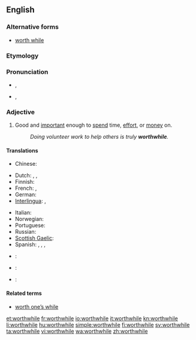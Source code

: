 ==English==

===Alternative forms===
* [[worth while]]

===Etymology===
{{compound|worth|while}}

===Pronunciation===
* {{a|UK|in accents with the [[wine-whine merger]]}} {{IPA|/wɜː(ɹ)θˈwaɪl/}}, {{SAMPA|/w3:(r)T"waIl/}}
* {{a|UK|in accents without the merger}} {{IPA|/wɜː(ɹ)θˈʍaɪl/}}, {{SAMPA|/w3:(r)T"WaIl/}}

===Adjective===
{{en-adj}}

# Good and [[important]] enough to [[spend]] time, [[effort]], or [[money]] on.
#: ''Doing volunteer work to help others is truly '''worthwhile'''.''

====Translations====
{{trans-top|good and important enough to spend time, effort, or money on}}
* Chinese:
*: {{trreq|Mandarin}}
* Dutch: {{t+|nl|de moeite lonend}}, {{t|nl|de moeite waard}}, {{t+|nl|waardevol}}
* Finnish: {{t-|fi|vaivan arvoinen}}
* French: {{t|fr|de valeur}}, {{t|fr|valant la peine}}
* German: {{t-|de|lohnend}}
* [[Interlingua]]: {{t|ia|de valor|xs=Interlingua}}, {{t|ia|que vale le pena|xs=Interlingua}}
{{trans-mid}}
* Italian: {{t+|it|che vale la pena}}
* Norwegian: {{t|no|umaken verd}}
* Portuguese: {{t|pt|vantajoso}}
* Russian: {{t|ru|стоящий|tr=stójaščij}}
* [[Scottish Gaelic]]: {{t-|gd|fiach|xs=Scottish Gaelic}}
* Spanish: {{t|es|de valor}}, {{t+|es|que vale la pena}}, {{t|es|que merece la pena}}, {{t|es|que compensa (el esfuerzo)}}
{{trans-bottom}}

{{checktrans-top}}
* {{ttbc|Korean}}: {{t|ko|값지다|tr=gapjida|sc=Hang}}
* {{ttbc|Norwegian}}: {{t|no|verdifull}}
* {{ttbc|Swahili}}: {{t+|sw|dhamana|xs=Swahili}}
{{trans-bottom}}

====Related terms====
* [[worth one’s while]]

[[et:worthwhile]]
[[fr:worthwhile]]
[[io:worthwhile]]
[[it:worthwhile]]
[[kn:worthwhile]]
[[li:worthwhile]]
[[hu:worthwhile]]
[[simple:worthwhile]]
[[fi:worthwhile]]
[[sv:worthwhile]]
[[ta:worthwhile]]
[[vi:worthwhile]]
[[wa:worthwhile]]
[[zh:worthwhile]]